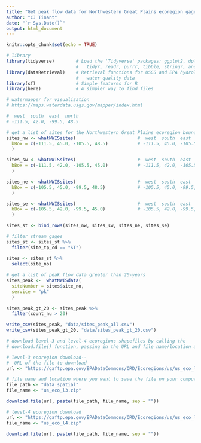 ```yaml
---
title: "Get peak flow data for Northwestern Great Plains ecoregion gages"
author: "CJ Tinant"
date: "`r Sys.Date()`"
output: html_document
---
```


<!--

Purpose: get data to identify peak-flow sites in the Northern Great Plains ecoregion with greater than 20-years of record

Helpful websites:
[USEPA level-3 and level-4 ecoregions](https://www.epa.gov/eco-research/level-iii-and-iv-ecoregions-continental-united-states)
[GIT issues](https://dangitgit.com/)
[GIT ignore](https://carpentries-incubator.github.io/git-Rstudio-course/02-ignore/index.html)

--> 

```r
knitr::opts_chunk$set(echo = TRUE)

# library
library(tidyverse)        # Load the 'Tidyverse' packages: ggplot2, dplyr, 
                          #   tidyr, readr, purrr, tibble, stringr, and forcats
library(dataRetrieval)    # Retrieval functions for USGS and EPA hydrology and
                          #   water quality data
library(sf)               # Simple features for R
library(here)             # A simpler way to find files

```

```r

# watermapper for visualization
# https://maps.waterdata.usgs.gov/mapper/index.html

#  west  south  east  north
# -111.5, 42.0, -99.5, 48.5

# get a list of sites for the Northwestern Great Plains ecoregion bounding box
sites_nw <- whatNWISsites(                       #  west  south  east  north
  bBox = c(-111.5, 45.0, -105.5, 48.5)           # -111.5, 45.0, -105.5, 48.5
  )

sites_sw <- whatNWISsites(                       #  west  south  east  north
  bBox = c(-111.5, 42.0, -105.5, 45.0)           # -111.5, 42.0, -105.5, 45.0
  )

sites_ne <- whatNWISsites(                       #  west  south  east  north
  bBox = c(-105.5, 45.0, -99.5, 48.5)            # -105.5, 45.0, -99.5, 48.5
  )

sites_se <- whatNWISsites(                       #  west  south  east  north
  bBox = c(-105.5, 42.0, -99.5, 45.0)            # -105.5, 42.0, -99.5, 45.0
  )

sites_st <- bind_rows(sites_nw, sites_sw, sites_ne, sites_se) 

# filter stream gages
sites_st <- sites_st %>%
  filter(site_tp_cd == "ST")

sites <- sites_st %>%
  select(site_no) 
  
# get a list of peak flow data greater than 20-years
sites_peak <-  whatNWISdata(
  siteNumber = sites$site_no,
  service = "pk"
  )
  
sites_peak_gt_20 <- sites_peak %>%
  filter(count_nu > 20)

```

```r

write_csv(sites_peak, "data/sites_peak_all.csv")
write_csv(sites_peak_gt_20, "data/sites_peak_gt_20.csv")

```

```r

# download level-3 and level-4 ecoregions shapefiles by calling the
# download.file() function, passing in the URL and file name/location as arguments

# level-3 ecoregion download--
#  URL of the file to download 
url <- "https://gaftp.epa.gov/EPADataCommons/ORD/Ecoregions/us/us_eco_l3.zip"

# file name and location where you want to save the file on your computer
file_path <- "data_spatial"
file_name <- "us_eco_l3.zip"

download.file(url, paste(file_path, file_name, sep = ""))

# level-4 ecoregion download
url <- "https://gaftp.epa.gov/EPADataCommons/ORD/Ecoregions/us/us_eco_l4.zip"
file_name <- "us_eco_l4.zip"

download.file(url, paste(file_path, file_name, sep = ""))

```

